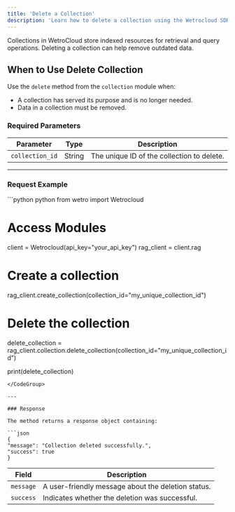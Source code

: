 ```yaml
---
title: 'Delete a Collection'
description: 'Learn how to delete a collection using the Wetrocloud SDK when they are no longer needed.'
---
```

Collections in WetroCloud store indexed resources for retrieval and query operations. Deleting a collection can help remove outdated data.

## When to Use Delete Collection

Use the `delete` method from the `collection` module when:

- A collection has served its purpose and is no longer needed.
- Data in a collection must be removed.

### Required Parameters

| Parameter      | Type   | Description                           |
|-----------------|--------|---------------------------------------|
| `collection_id` | String | The unique ID of the collection to delete. |

---

### Request Example
<CodeGroup>
  ```python python
from wetro import Wetrocloud

# Access Modules
client = Wetrocloud(api_key="your_api_key")
rag_client = client.rag

# Create a collection
rag_client.create_collection(collection_id="my_unique_collection_id")

# Delete the collection
delete_collection = rag_client.collection.delete_collection(collection_id="my_unique_collection_id")

print(delete_collection)
  ```
</CodeGroup>

---

### Response

The method returns a response object containing:

```json
{
  "message": "Collection deleted successfully.",
  "success": true
}
```

| Field      | Description                                        |
|------------|----------------------------------------------------|
| `message`  | A user-friendly message about the deletion status. |
| `success`  | Indicates whether the deletion was successful.     |
